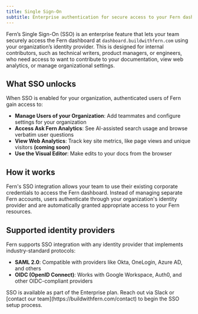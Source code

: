 ```yaml
---
title: Single Sign-On
subtitle: Enterprise authentication for secure access to your Fern dashboard
---
```


Fern’s Single Sign-On (SSO) is an enterprise feature that lets your team securely access the Fern dashboard at `dashboard.buildwithfern.com` using your organization’s identity provider. This is designed for internal contributors, such as technical writers, product managers, or engineers, who need access to want to contribute to your documentation, view web analytics, or manage organizational settings.

## What SSO unlocks

When SSO is enabled for your organization, authenticated users of Fern gain access to:

- **Manage Users of your Organization**: Add teammates and configure settings for your organization
- **Access Ask Fern Analytics**: See AI-assisted search usage and browse verbatim user questions
- **View Web Analytics**: Track key site metrics, like page views and unique visitors **(coming soon)**
- **Use the Visual Editor**: Make edits to your docs from the browser

## How it works

Fern's SSO integration allows your team to use their existing corporate credentials to access the Fern dashboard. Instead of managing separate Fern accounts, users authenticate through your organization's identity provider and are automatically granted appropriate access to your Fern resources.

## Supported identity providers

Fern supports SSO integration with any identity provider that implements industry-standard protocols:

- **SAML 2.0**: Compatible with providers like Okta, OneLogin, Azure AD, and others
- **OIDC (OpenID Connect)**: Works with Google Workspace, Auth0, and other OIDC-compliant providers

<Note>
SSO is available as part of the Enterprise plan. Reach out via Slack or [contact our team](https://buildwithfern.com/contact) to begin the SSO setup process.
</Note>
